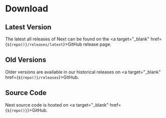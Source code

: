 

# Download

## Latest Version

<FeaturedDownloads />

The latest all releases of Next can be found on the <a target="_blank" href={`${repo()}/releases/latest`}>GitHub release page</a>.

## Old Versions

Older versions are available in our historical releases on <a target="_blank" href={`${repo()}/releases`}>GitHub</a>.

## Source Code

Next source code is hosted on <a target="_blank" href={`${repo()}`}>GitHub</a>.

